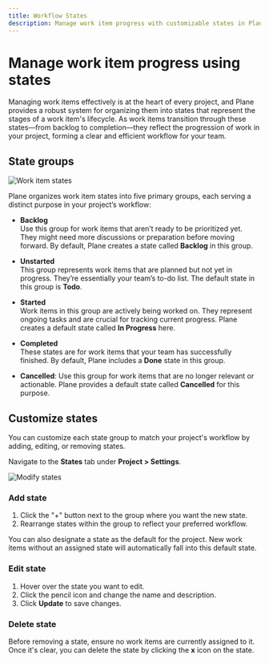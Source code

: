 ```yaml
---
title: Workflow States
description: Manage work item progress with customizable states in Plane. Organize tasks through backlog, unstarted, started, completed, and cancelled state groups.
---
```


# Manage work item progress using states

Managing work items effectively is at the heart of every project, and Plane provides a robust system for organizing them into states that represent the stages of a work item's lifecycle. As work items transition through these states—from backlog to completion—they reflect the progression of work in your project, forming a clear and efficient workflow for your team.

## State groups

![Work item states](https://media.docs.plane.so/projects/issue-states.webp#hero)

Plane organizes work item states into five primary groups, each serving a distinct purpose in your project’s workflow:

- **Backlog**  
  Use this group for work items that aren’t ready to be prioritized yet. They might need more discussions or preparation before moving forward. By default, Plane creates a state called **Backlog** in this group.

- **Unstarted**  
  This group represents work items that are planned but not yet in progress. They’re essentially your team’s to-do list. The default state in this group is **Todo**.

- **Started**  
  Work items in this group are actively being worked on. They represent ongoing tasks and are crucial for tracking current progress. Plane creates a default state called **In Progress** here.

- **Completed**  
  These states are for work items that your team has successfully finished. By default, Plane includes a **Done** state in this group.

- **Cancelled**: Use this group for work items that are no longer relevant or actionable. Plane provides a default state called **Cancelled** for this purpose.

## Customize states

You can customize each state group to match your project's workflow by adding, editing, or removing states.

Navigate to the **States** tab under **Project > Settings**.

![Modify states](https://media.docs.plane.so/projects/project-new-state.webp#hero)

### Add state

1. Click the "+" button next to the group where you want the new state.
2. Rearrange states within the group to reflect your preferred workflow.

You can also designate a state as the default for the project. New work items without an assigned state will automatically fall into this default state.

### Edit state

1. Hover over the state you want to edit.
2. Click the pencil icon and change the name and description.
3. Click **Update** to save changes.

### Delete state

Before removing a state, ensure no work items are currently assigned to it. Once it's clear, you can delete the state by clicking the **x** icon on the state.
